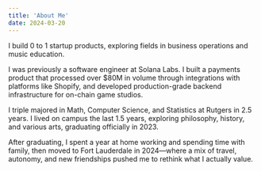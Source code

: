 ```yaml
---
title: 'About Me'
date: 2024-03-20
---
```


I build 0 to 1 startup products, exploring fields in business operations and music education.

I was previously a software engineer at Solana Labs. I built a payments product that processed over $80M in volume through integrations with platforms like Shopify, and developed production-grade backend infrastructure for on-chain game studios.

I triple majored in Math, Computer Science, and Statistics at Rutgers in 2.5 years. I lived on campus the last 1.5 years, exploring philosophy, history, and various arts, graduating officially in 2023.

After graduating, I spent a year at home working and spending time with family, then moved to Fort Lauderdale in 2024—where a mix of travel, autonomy, and new friendships pushed me to rethink what I actually value.
